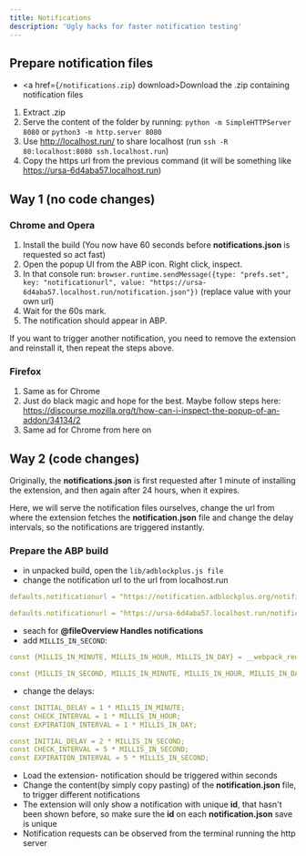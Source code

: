 ```yaml
---
title: Notifications
description: 'Ugly hacks for faster notification testing'
---
```


## Prepare notification files

* <a href={`/notifications.zip`} download>Download the .zip containing notification files</a>


1. Extract .zip
1. Serve the content of the folder by running: `python -m SimpleHTTPServer 8080` or `python3 -m http.server 8080`
1. Use http://localhost.run/ to share localhost (run `ssh -R 80:localhost:8080 ssh.localhost.run`)
1. Copy the https url from the previous command (it will be something like https://ursa-6d4aba57.localhost.run)

## Way 1 (no code changes)

### Chrome and Opera

1. Install the build (You now have 60 seconds before **notifications.json** is requested so act fast)
1. Open the popup UI from the ABP icon. Right click, inspect.
1. In that console run: `browser.runtime.sendMessage({type: "prefs.set", key: "notificationurl", value: "https://ursa-6d4aba57.localhost.run/notification.json"})` (replace value with your own url)
1. Wait for the 60s mark.
1. The notification should appear in ABP.

If you want to trigger another notification, you need to remove the extension and reinstall it, then repeat the steps above.


### Firefox

1. Same as for Chrome
1. Just do black magic and hope for the best. Maybe follow steps here: https://discourse.mozilla.org/t/how-can-i-inspect-the-popup-of-an-addon/34134/2
1. Same ad for Chrome from here on


## Way 2 (code changes)

Originally, the **notifications.json** is first requested after 1 minute of installing the extension, and then again after 24 hours, when it expires.

Here, we will serve the notification files ourselves, change the url from where the extension fetches the **notification.json** file and change the delay intervals, so the notifications are triggered instantly.


### Prepare the ABP build

* in unpacked build, open the `lib/adblockplus.js file`
* change the notification url to the url from localhost.run

```yml title=original
defaults.notificationurl = "https://notification.adblockplus.org/notification.json";
```

```yml title=changed
defaults.notificationurl = "https://ursa-6d4aba57.localhost.run/notification.json";
```

* seach for **@fileOverview Handles notifications**
* add `MILLIS_IN_SECOND`:

```yml title=original
const {MILLIS_IN_MINUTE, MILLIS_IN_HOUR, MILLIS_IN_DAY} = __webpack_require__(15);
```

```yml title=changed
const {MILLIS_IN_SECOND, MILLIS_IN_MINUTE, MILLIS_IN_HOUR, MILLIS_IN_DAY} = __webpack_require__(15);
```

* change the delays:

```yml title=original
const INITIAL_DELAY = 1 * MILLIS_IN_MINUTE;
const CHECK_INTERVAL = 1 * MILLIS_IN_HOUR;
const EXPIRATION_INTERVAL = 1 * MILLIS_IN_DAY;
```

```yml title=changed
const INITIAL_DELAY = 2 * MILLIS_IN_SECOND;
const CHECK_INTERVAL = 5 * MILLIS_IN_SECOND;
const EXPIRATION_INTERVAL = 5 * MILLIS_IN_SECOND;
```

* Load the extension- notification should be triggered within seconds
* Change the content(by simply copy pasting) of the **notification.json** file, to trigger different notifications
* The extension will only show a notification with unique **id**, that hasn't been shown before, so make sure the **id** on each **notification.json** save is unique
* Notification requests can be observed from the terminal running the http server
